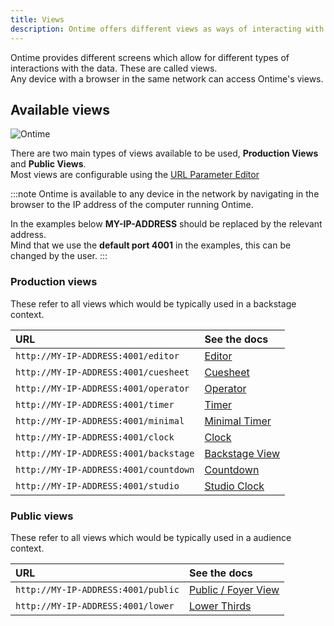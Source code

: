 ```yaml
---
title: Views
description: Ontime offers different views as ways of interacting with the data
---
```


Ontime provides different screens which allow for different types of interactions with the data. These are called views. \
Any device with a browser in the same network can access Ontime's views.

## Available views

![Ontime](../../../assets/images/001-ontime-for-all.png)

There are two main types of views available to be used, **Production Views** and **Public Views**. \
Most views are configurable using the [URL Parameter Editor](add-link)

:::note
Ontime is available to any device in the network by navigating in the browser to the IP address of the computer running Ontime.

In the examples below **MY-IP-ADDRESS** should be replaced by the relevant address. \
Mind that we use the **default port 4001** in the examples, this can be changed by the user.
:::

### Production views
These refer to all views which would be typically used in a backstage context.

| URL                                   | See the docs                                     |
| :------------------------------------ | :----------------------------------------------- |
| `http://MY-IP-ADDRESS:4001/editor`    | [Editor](views/editor)                           |
| `http://MY-IP-ADDRESS:4001/cuesheet`  | [Cuesheet](views/cuesheet)                       |
| `http://MY-IP-ADDRESS:4001/operator`  | [Operator](views/operator)                       |
| `http://MY-IP-ADDRESS:4001/timer`     | [Timer](views/timer)                             |
| `http://MY-IP-ADDRESS:4001/minimal`   | [Minimal Timer](views/minimal)                   |
| `http://MY-IP-ADDRESS:4001/clock`     | [Clock](views/clock)                             |
| `http://MY-IP-ADDRESS:4001/backstage` | [Backstage View](views/backstage)                |
| `http://MY-IP-ADDRESS:4001/countdown` | [Countdown](views/countdown)                     |
| `http://MY-IP-ADDRESS:4001/studio`    | [Studio Clock](views/studio-clock)               |

### Public views
These refer to all views which would be typically used in a audience context.

| URL                                   | See the docs                                     |
| :------------------------------------ | :----------------------------------------------- |
| `http://MY-IP-ADDRESS:4001/public`    | [Public / Foyer View](views/public)              |
| `http://MY-IP-ADDRESS:4001/lower`     | [Lower Thirds](views/lower-thirds)               |
